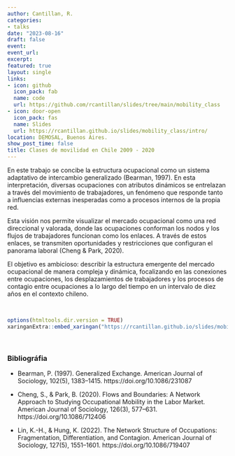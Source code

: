 ```yaml
---
author: Cantillan, R.
categories:
- talks
date: "2023-08-16"
draft: false
event: 
event_url: 
excerpt: 
featured: true
layout: single
links:
- icon: github
  icon_pack: fab
  name: code
  url: https://github.com/rcantillan/slides/tree/main/mobility_class
- icon: door-open
  icon_pack: fas
  name: Slides
  url: https://rcantillan.github.io/slides/mobility_class/intro/
location: DEMOSAL, Buenos Aires. 
show_post_time: false
title: Clases de movilidad en Chile 2009 - 2020
---
```


En este trabajo se concibe la estructura ocupacional como un sistema adaptativo de intercambio generalizado (Bearman, 1997). En esta interpretación, diversas ocupaciones con atributos dinámicos se entrelazan a través del movimiento de trabajadores, un fenómeno que responde tanto a influencias externas inesperadas como a procesos internos de la propia red.

Esta visión nos permite visualizar el mercado ocupacional como una red direccional y valorada, donde las ocupaciones conforman los nodos y los flujos de trabajadores funcionan como los enlaces. A través de estos enlaces, se transmiten oportunidades y restricciones que configuran el panorama laboral (Cheng & Park, 2020).

El objetivo es ambicioso: describir la estructura emergente del mercado ocupacional de manera compleja y dinámica, focalizando en las conexiones entre ocupaciones, los desplazamientos de trabajadores y los procesos de contagio entre ocupaciones a lo largo del tiempo en un intervalo de diez años en el contexto chileno.

&nbsp;
&nbsp;

```r
options(htmltools.dir.version = TRUE)
xaringanExtra::embed_xaringan("https://rcantillan.github.io/slides/mobility_class/intro", ratio = "16:9")
```

&nbsp;
&nbsp;

### Bibliográfia

- Bearman, P. (1997). Generalized Exchange. American Journal of Sociology, 102(5), 1383–1415. https://doi.org/10.1086/231087

- Cheng, S., & Park, B. (2020). Flows and Boundaries: A Network Approach to Studying Occupational Mobility in the Labor Market. American Journal of Sociology, 126(3), 577–631. https://doi.org/10.1086/712406

- Lin, K.-H., & Hung, K. (2022). The Network Structure of Occupations: Fragmentation, Differentiation, and Contagion. American Journal of Sociology, 127(5), 1551–1601. https://doi.org/10.1086/719407















